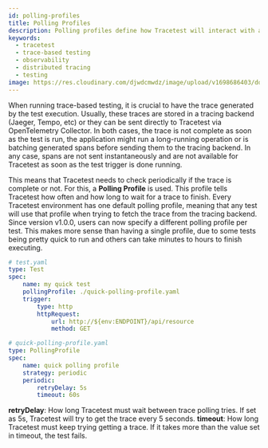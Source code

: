 ```yaml
---
id: polling-profiles
title: Polling Profiles
description: Polling profiles define how Tracetest will interact with a Tracing Backend to retrieve traces from tests
keywords:
  - tracetest
  - trace-based testing
  - observability
  - distributed tracing
  - testing
image: https://res.cloudinary.com/djwdcmwdz/image/upload/v1698686403/docs/Blog_Thumbnail_14_rsvkmo.jpg
---
```


When running trace-based testing, it is crucial to have the trace generated by the test execution. Usually, these traces are stored
in a tracing backend (Jaeger, Tempo, etc) or they can be sent directly to Tracetest via OpenTelemetry Collector. In both cases, the trace is not
complete as soon as the test is run, the application might run a long-running operation or is batching generated spans before sending them
to the tracing backend. In any case, spans are not sent instantaneously and are not available for Tracetest as soon as the test trigger is
done running.

This means that Tracetest needs to check periodically if the trace is complete or not. For this, a **Polling Profile** is used. This profile
tells Tracetest how often and how long to wait for a trace to finish. Every Tracetest environment has one default polling profile, meaning that any
test will use that profile when trying to fetch the trace from the tracing backend. Since version v1.0.0, users can now specify a different
polling profile per test. This makes more sense than having a single profile, due to some tests being pretty quick to run and others can take minutes
to hours to finish executing.

```yaml
# test.yaml
type: Test
spec:
    name: my quick test
    pollingProfile: ./quick-polling-profile.yaml
    trigger:
        type: http
        httpRequest:
            url: http://${env:ENDPOINT}/api/resource
            method: GET
```

```yaml
# quick-polling-profile.yaml
type: PollingProfile
spec:
    name: quick polling profile
    strategy: periodic
    periodic:
        retryDelay: 5s
        timeout: 60s
```

**retryDelay**: How long Tracetest must wait between trace polling tries. If set as 5s, Tracetest will try to get the trace every 5 seconds.
**timeout**: How long Tracetest must keep trying getting a trace. If it takes more than the value set in timeout, the test fails.
